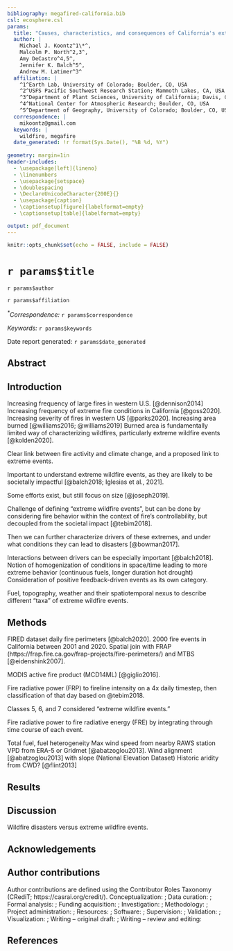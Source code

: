 ```yaml
---
bibliography: megafired-california.bib
csl: ecosphere.csl
params:
  title: "Causes, characteristics, and consequences of California's extreme wildfire events"
  author: |
    Michael J. Koontz^1\*^,
    Malcolm P. North^2,3^,
    Amy DeCastro^4,5^,
    Jennifer K. Balch^5^,
    Andrew M. Latimer^3^
  affiliation: |
    ^1^Earth Lab, University of Colorado; Boulder, CO, USA  
    ^2^USFS Pacific Southwest Research Station; Mammoth Lakes, CA, USA
    ^3^Department of Plant Sciences, University of California; Davis, CA, USA
    ^4^National Center for Atmospheric Research; Boulder, CO, USA
    ^5^Department of Geography, University of Colorado; Boulder, CO, USA
  correspondence: |
    mikoontz@gmail.com
  keywords: |
    wildfire, megafire    
  date_generated: !r format(Sys.Date(), "%B %d, %Y")
  
geometry: margin=1in
header-includes:
  - \usepackage[left]{lineno}
  - \linenumbers
  - \usepackage{setspace}
  - \doublespacing
  - \DeclareUnicodeCharacter{200E}{}
  - \usepackage{caption}
  - \captionsetup[figure]{labelformat=empty}
  - \captionsetup[table]{labelformat=empty}

output: pdf_document
---
```


```r
knitr::opts_chunk$set(echo = FALSE, include = FALSE)
```

# `r params$title`

`r params$author`

`r params$affiliation`

*^\*^Correspondence:* ``r params$correspondence``

*Keywords:* `r params$keywords`

Date report generated: `r params$date_generated`

## Abstract 

## Introduction

Increasing frequency of large fires in western U.S. [@dennison2014]
Increasing frequency of extreme fire conditions in California [@goss2020].
Increasing severity of fires in western US [@parks2020].
Increasing area burned [@williams2016; @williams2019]
Burned area is fundamentally limited way of characterizing wildfires, particularly extreme wildfire events [@kolden2020].

Clear link between fire activity and climate change, and a proposed link to extreme events. 

Important to understand extreme wildfire events, as they are likely to be societally impactful [@balch2018; Iglesias et al., 2021].

Some efforts exist, but still focus on size [@joseph2019].

Challenge of defining "extreme wildfire events", but can be done by considering fire behavior within the context of fire's controllability, but decoupled from the societal impact [@tebim2018].

Then we can further characterize drivers of these extremes, and under what conditions they can lead to disasters [@bowman2017].

Interactions between drivers can be especially important [@balch2018].
Notion of homogenization of conditions in space/time leading to more extreme behavior (continuous fuels, longer duration hot drought)
Consideration of positive feedback-driven events as its own category.

Fuel, topography, weather and their spatiotemporal nexus to describe different "taxa" of extreme wildfire events.



## Methods

FIRED dataset daily fire perimeters [@balch2020].
2000 fire events in California between 2001 and 2020.
Spatial join with FRAP (https://frap.fire.ca.gov/frap-projects/fire-perimeters/) and MTBS [@eidenshink2007].

MODIS active fire product (MCD14ML) [@giglio2016].

Fire radiative power (FRP) to fireline intensity on a 4x daily timestep, then classification of that day based on @tebim2018.

Classes 5, 6, and 7 considered "extreme wildfire events."

Fire radiative power to fire radiative energy (FRE) by integrating through time course of each event.

Total fuel, fuel heterogeneity
Max wind speed from nearby RAWS station
VPD from ERA-5 or Gridmet [@abatzoglou2013].
Wind alignment [@abatzoglou2013] with slope (National Elevation Dataset)
Historic aridity from CWD? [@flint2013]

## Results

## Discussion

Wildfire disasters versus extreme wildfire events.

## Acknowledgements


## Author contributions

Author contributions are defined using the Contributor Roles Taxonomy (CRediT; https://casrai.org/credit/).
Conceptualization: ; Data curation: ; Formal analysis: ; Funding acquisition: ; Investigation: ; Methodology: ; Project administration: ; Resources: ; Software: ; Supervision: ; Validation: ; Visualization: ; Writing -- original draft: ; Writing -- review and editing:   

\newpage

## References